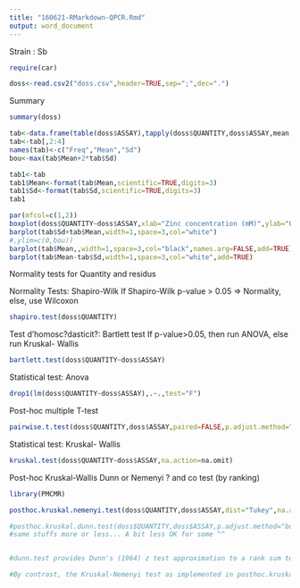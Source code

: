 ```yaml
---
title: "160621-RMarkdown-QPCR.Rmd"
output: word_document
---
```


Strain : Sb

```r
require(car)

doss<-read.csv2("doss.csv",header=TRUE,sep=";",dec=".")


```
Summary

```r

summary(doss)

tab<-data.frame(table(doss$ASSAY),tapply(doss$QUANTITY,doss$ASSAY,mean,na.rm=TRUE),tapply(doss$QUANTITY,doss$ASSAY,sd,na.rm=TRUE))
tab<-tab[,2:4]
names(tab)<-c("Freq","Mean","Sd")
bou<-max(tab$Mean+2*tab$Sd)

tab1<-tab
tab1$Mean<-format(tab$Mean,scientific=TRUE,digits=3)
tab1$Sd<-format(tab$Sd,scientific=TRUE,digits=3)
tab1

par(mfcol=c(1,2))
boxplot(doss$QUANTITY~doss$ASSAY,xlab="Zinc concentration (mM)",ylab="Quantity (# Genome)")
barplot(tab$Sd+tab$Mean,width=1,space=3,col="white")
#,ylim=c(0,bou))
barplot(tab$Mean,,width=1,space=3,col="black",names.arg=FALSE,add=TRUE)
barplot(tab$Mean-tab$Sd,width=1,space=3,col="white",add=TRUE)
```

Normality tests for Quantity and residus

Normality Tests: Shapiro-Wilk
If Shapiro-Wilk p-value > 0.05 => Normality, else, use Wilcoxon

```r

shapiro.test(doss$QUANTITY)


```

Test d'homosc?dasticit?: Bartlett test
If p-value>0.05, then run ANOVA, else run Kruskal- Wallis

```r

bartlett.test(doss$QUANTITY~doss$ASSAY)
```


Statistical test: Anova

```r
drop1(lm(doss$QUANTITY~doss$ASSAY),.~.,test="F")
```
Post-hoc multiple T-test

```r
pairwise.t.test(doss$QUANTITY,doss$ASSAY,paired=FALSE,p.adjust.method="bonferroni")
```

Statistical test: Kruskal- Wallis

```r
kruskal.test(doss$QUANTITY~doss$ASSAY,na.action=na.omit)
```


Post-hoc Kruskal-Wallis
Dunn or Nemenyi ? and co test (by ranking)

```r
library(PMCMR)

posthoc.kruskal.nemenyi.test(doss$QUANTITY,doss$ASSAY,dist="Tukey",na.action=na.omit)

#posthoc.kruskal.dunn.test(doss$QUANTITY,doss$ASSAY,p.adjust.method="bonferroni")
#same stuffs more or less... A bit less OK for some ^^


#dunn.test provides Dunn's (1964) z test approximation to a rank sum test employing both the same ranks used in the Kruskal-Wallis test, and the pooled variance estimate implied by the null hypothesis of the Kruskal-Wallis (akin to using the pooled variance to calculate t test statistics following an ANOVA).

#By contrast, the Kruskal-Nemenyi test as implemented in posthoc.kruskal.nemenyi.test is based on either the Studentized range distribution, or the ??2 distribution depending on user choice.

```



